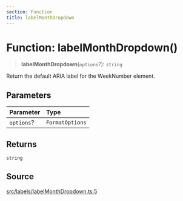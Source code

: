 ```yaml
---
section: Function
title: labelMonthDropdown
---
```


# Function: labelMonthDropdown()

> **labelMonthDropdown**(`options`?): `string`

Return the default ARIA label for the WeekNumber element.

## Parameters

| Parameter | Type |
| :------ | :------ |
| `options`? | `FormatOptions` |

## Returns

`string`

## Source

[src/labels/labelMonthDropdown.ts:5](https://github.com/gpbl/react-day-picker/blob/45cca307e/src/labels/labelMonthDropdown.ts#L5)
